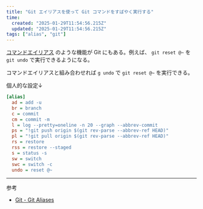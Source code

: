 ```yaml
---
title: "Git エイリアスを使って Git コマンドをすばやく実行する"
time:
  created: "2025-01-29T11:54:56.215Z"
  updated: "2025-01-29T11:54:56.215Z"
tags: ["alias", "git"]
---
```


[コマンドエイリアス](/notes/command-alias) のような機能が Git にもある。例えば、 `git reset @~` を `git undo` で実行できるようになる。

コマンドエイリアスと組み合わせれば `g undo` で `git reset @~` を実行できる。

個人的な設定↓

```ini title="~/.gitconfig"
[alias]
  ad = add -u
  br = branch
  c = commit
  cm = commit -m
  l = log --pretty=oneline -n 20 --graph --abbrev-commit
  ps = "!git push origin $(git rev-parse --abbrev-ref HEAD)"
  pl = "!git pull origin $(git rev-parse --abbrev-ref HEAD)"
  rs = restore
  rss = restore --staged
  s = status -s
  sw = switch
  swc = switch -c
  undo = reset @~
```

---

参考

- [Git - Git Aliases](https://git-scm.com/book/en/v2/Git-Basics-Git-Aliases)
